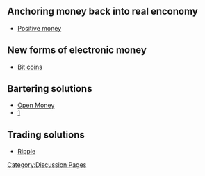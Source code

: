 [[Category:Discussion Pages]]

== Anchoring money back into real enconomy ==

* [http://www.positivemoney.org.uk/ Positive money]

== New forms of electronic money  ==

* [http://bitcoin.org Bit coins]

== Bartering solutions ==

* [http://www.openmoney.org/ Open Money]
* [http://bartercard.com|Bartercard]

== Trading solutions ==

* [http://ripple-project.org/ Ripple]